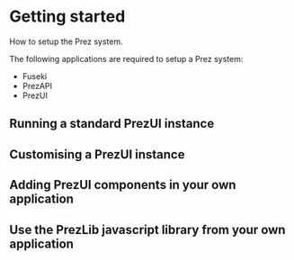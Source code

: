 
<Meta title="Introduction/Installation" />

# Getting started

How to setup the Prez system.

The following applications are required to setup a Prez system:
- Fuseki
- PrezAPI
- PrezUI


## Running a standard PrezUI instance


## Customising a PrezUI instance

## Adding PrezUI components in your own application

## Use the PrezLib javascript library from your own application




